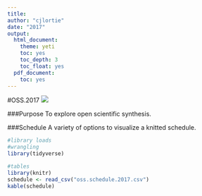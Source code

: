 ```yaml
---
title:
author: "cjlortie"
date: "2017"
output:
  html_document:
    theme: yeti
    toc: yes
    toc_depth: 3
    toc_float: yes
  pdf_document:
    toc: yes
---
```

#OSS.2017
[![](./nceas.png)](http://www.nceas.ucsb.edu)

###Purpose
To explore open scientific synthesis.

###Schedule
A variety of options to visualize a knitted schedule.

```r
#library loads
#wrangling
library(tidyverse)

#tables
library(knitr)
schedule <- read_csv("oss.schedule.2017.csv")
kable(schedule)

```


